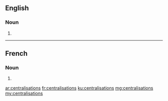 ==English==

===Noun===
{{head|en|plural}}

# {{plural of|centralisation|lang=en|nocat=1}}

----

==French==

===Noun===
{{head|fr|plural}}

# {{plural of|centralisation|lang=fr|nocat=1}}

[[ar:centralisations]]
[[fr:centralisations]]
[[ku:centralisations]]
[[mg:centralisations]]
[[my:centralisations]]